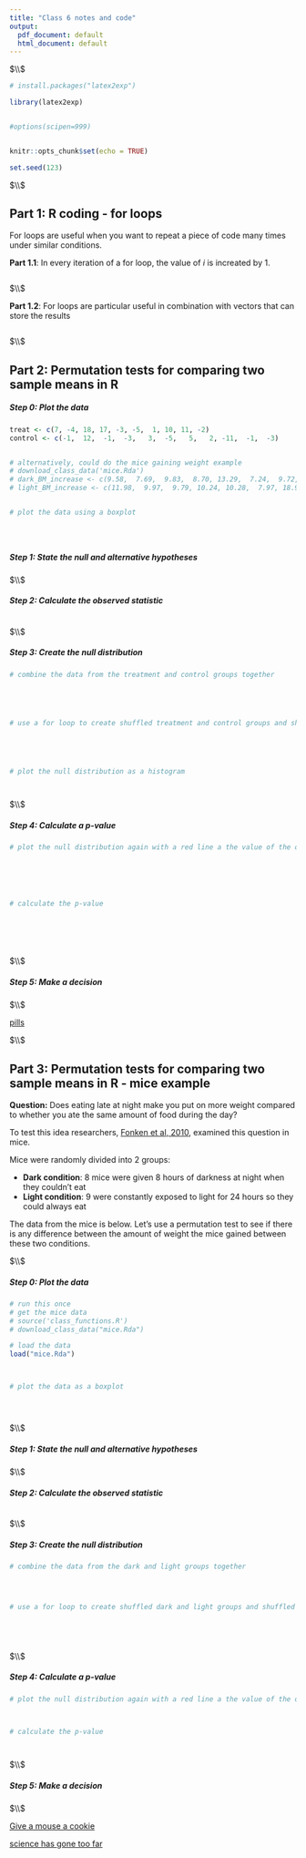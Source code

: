 ```yaml
---
title: "Class 6 notes and code"
output:
  pdf_document: default
  html_document: default
---
```






$\\$





```r

# install.packages("latex2exp")

library(latex2exp)


#options(scipen=999)


knitr::opts_chunk$set(echo = TRUE)

set.seed(123)

```



$\\$







## Part 1: R coding - for loops

For loops are useful when you want to repeat a piece of code many times under similar conditions.



**Part 1.1**: In every iteration of a for loop, the value of *i* is increated by 1.



```r




```


$\\$




**Part 1.2**:  For loops are particular useful in combination with vectors that can store the results


```r




```






$\\$







## Part 2: Permutation tests for comparing two sample means in R



##### Step 0: Plot the data


```r



treat <- c(7, -4, 18, 17, -3, -5,  1, 10, 11, -2)
control <- c(-1,  12,  -1,  -3,   3,  -5,   5,   2, -11,  -1,  -3)


# alternatively, could do the mice gaining weight example
# download_class_data('mice.Rda')
# dark_BM_increase <- c(9.58,  7.69,  9.83,  8.70, 13.29,  7.24,  9.72,  5.58)
# light_BM_increase <- c(11.98,  9.97,  9.79, 10.24, 10.28,  7.97, 18.91, 12.14, 15.32)


# plot the data using a boxplot





```







##### Step 1: State the null and alternative hypotheses 







$\\$




##### Step 2: Calculate the observed statistic

```r





```



$\\$





##### Step 3: Create the null distribution



```r


# combine the data from the treatment and control groups together





# use a for loop to create shuffled treatment and control groups and shuffled statistics 





# plot the null distribution as a histogram




```



$\\$




##### Step 4: Calculate a p-value


```r


# plot the null distribution again with a red line a the value of the observed statistic






# calculate the p-value







```




$\\$



##### Step 5: Make a decision






$\\$





[pills](https://raw.githubusercontent.com/emeyers/SDS230_F19/master/class_images/class_09/pills.jpg)






$\\$







## Part 3: Permutation tests for comparing two sample means in R - mice example



**Question:** Does eating late at night make you put on more weight compared to whether you ate the same amount of food during the day? 


To test this idea researchers, [Fonken et al, 2010](https://www.ncbi.nlm.nih.gov/pubmed/20937863), examined this question in mice. 

Mice were randomly divided into 2 groups:

 * **Dark condition**:  8 mice were given 8 hours of darkness at night when they couldn’t eat
 * **Light condition**: 9 were constantly exposed to light for 24 hours so they could always eat


The data from the mice is below. Let's use a permutation test to see if there is any difference between the amount of weight the mice gained between these two conditions. 




$\\$




##### Step 0: Plot the data


```r

# run this once
# get the mice data
# source('class_functions.R')
# download_class_data("mice.Rda")

# load the data
load("mice.Rda")



# plot the data as a boxplot





```




$\\$




##### Step 1: State the null and alternative hypotheses 







$\\$





##### Step 2: Calculate the observed statistic

```r




```



$\\$





##### Step 3: Create the null distribution



```r


# combine the data from the dark and light groups together




# use a for loop to create shuffled dark and light groups and shuffled statistics 






```





$\\$





##### Step 4: Calculate a p-value


```r


# plot the null distribution again with a red line a the value of the observed statistic



# calculate the p-value




```




$\\$






##### Step 5: Make a decision




$\\$





[Give a mouse a cookie](https://hamstersworld.weebly.com/uploads/2/0/6/1/2061190/8024088.jpg)


[science has gone too far](https://i.imgflip.com/9vr.jpg)



